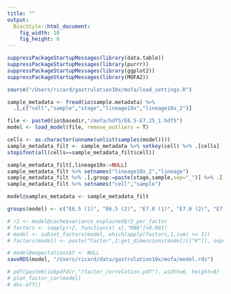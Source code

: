 ```yaml
---
title: ""
output: 
  BiocStyle::html_document: 
    fig_width: 10
    fig_height: 8
---
```



```r
suppressPackageStartupMessages(library(data.table))
suppressPackageStartupMessages(library(purrr))
suppressPackageStartupMessages(library(ggplot2))
suppressPackageStartupMessages(library(MOFA2))
```

<!-- Define I/O and options -->
```r
source("/Users/ricard/gastrulation10x/mofa/load_settings.R")
```

<!-- Load sample metadata -->
```r
sample_metadata <- fread(io$sample.metadata) %>%
  .[,c("cell","sample","stage","lineage10x","lineage10x_2")]
```

<!-- Load model -->
```r
file <- paste0(io$basedir,"/mofa/hdf5/E6.5-E7.25_1.hdf5")
model <- load_model(file, remove_outliers = T)
```

<!-- Add sample metadata to the model -->
```r
cells <- as.character(unname(unlist(samples(model))))
sample_metadata_filt <- sample_metadata %>% setkey(cell) %>% .[cells]
stopifnot(all(cells==sample_metadata_filt$cell))

sample_metadata_filt[,lineage10x:=NULL]
sample_metadata_filt %>% setnames("lineage10x_2","lineage")
sample_metadata_filt %>% .[,group:=paste(stage,sample,sep="_")] %>% .[,sample:=NULL]
sample_metadata_filt %>% setnames("cell","sample")

model@samples_metadata <- sample_metadata_filt
```

<!-- Subset and rename groups -->
```r
groups(model) <- c("E6.5 (1)", "E6.5 (2)", "E7.0 (1)", "E7.0 (2)", "E7.25 (1)", "E7.25 (2)")
```

<!-- Subset factors -->
```r
# r2 <- model@cache$variance_explained$r2_per_factor
# factors <- sapply(r2, function(x) x[,"RNA"]>0.001)
# model <- subset_factors(model, which(apply(factors,1,sum) >= 1))
# factors(model) <- paste("Factor",1:get_dimensions(model)[["K"]], sep=" ")
```

<!-- Save model as RDS file -->
```r
# model@expectations$Y <- NULL
saveRDS(model, "/Users/ricard/data/gastrulation10x/mofa/model.rds")
```

<!-- Plot factors correlation -->
```r
# pdf(paste0(io$pdfdir,"/factor_correlation.pdf"), width=6, height=6)
# plot_factor_cor(model)
# dev.off()
```

